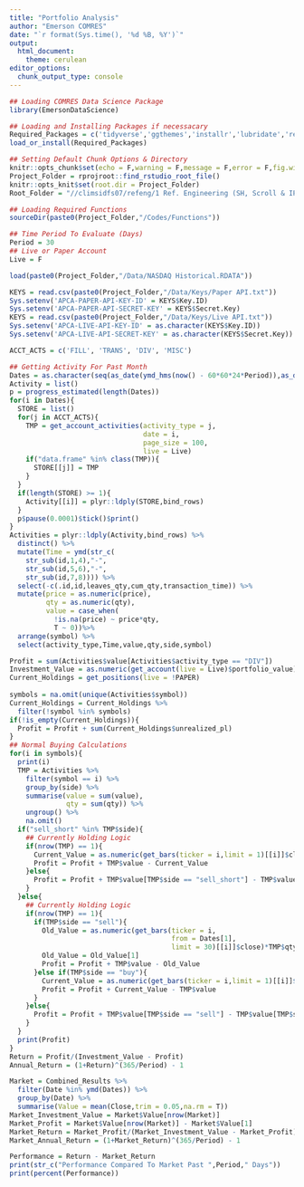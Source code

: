 ```yaml
---
title: "Portfolio Analysis"
author: "Emerson COMRES"
date: "`r format(Sys.time(), '%d %B, %Y')`"
output: 
  html_document:
    theme: cerulean
editor_options: 
  chunk_output_type: console
---
```


```r
## Loading COMRES Data Science Package
library(EmersonDataScience)

## Loading and Installing Packages if necessacary
Required_Packages = c('tidyverse','ggthemes','installr','lubridate','recipes','scales','devtools','pryr','knitr','rprojroot','readxl',"AlpacaforR")
load_or_install(Required_Packages)

## Setting Default Chunk Options & Directory
knitr::opts_chunk$set(echo = F,warning = F,message = F,error = F,fig.width = 6,fig.height = 6)
Project_Folder = rprojroot::find_rstudio_root_file()
knitr::opts_knit$set(root.dir = Project_Folder)
Root_Folder = "//climsidfs07/refeng/1 Ref. Engineering (SH, Scroll & IPD)/13) Analytics/"

## Loading Required Functions
sourceDir(paste0(Project_Folder,"/Codes/Functions"))

## Time Period To Evaluate (Days)
Period = 30
## Live or Paper Account
Live = F

load(paste0(Project_Folder,"/Data/NASDAQ Historical.RDATA"))
```

```r
KEYS = read.csv(paste0(Project_Folder,"/Data/Keys/Paper API.txt"))
Sys.setenv('APCA-PAPER-API-KEY-ID' = KEYS$Key.ID)
Sys.setenv('APCA-PAPER-API-SECRET-KEY' = KEYS$Secret.Key)
KEYS = read.csv(paste0(Project_Folder,"/Data/Keys/Live API.txt"))
Sys.setenv('APCA-LIVE-API-KEY-ID' = as.character(KEYS$Key.ID))
Sys.setenv('APCA-LIVE-API-SECRET-KEY' = as.character(KEYS$Secret.Key))

ACCT_ACTS = c('FILL', 'TRANS', 'DIV', 'MISC')
```


```r
## Getting Activity For Past Month
Dates = as.character(seq(as_date(ymd_hms(now() - 60*60*24*Period)),as_date(now()),by = "day"))
Activity = list()
p = progress_estimated(length(Dates))
for(i in Dates){
  STORE = list()
  for(j in ACCT_ACTS){
    TMP = get_account_activities(activity_type = j,
                                 date = i,
                                 page_size = 100,
                                 live = Live)
    if("data.frame" %in% class(TMP)){
      STORE[[j]] = TMP
    }
  }
  if(length(STORE) >= 1){
    Activity[[i]] = plyr::ldply(STORE,bind_rows)
  }
  p$pause(0.0001)$tick()$print()
}
Activities = plyr::ldply(Activity,bind_rows) %>%
  distinct() %>%
  mutate(Time = ymd(str_c(
    str_sub(id,1,4),"-",
    str_sub(id,5,6),"-",
    str_sub(id,7,8)))) %>%
  select(-c(.id,id,leaves_qty,cum_qty,transaction_time)) %>%
  mutate(price = as.numeric(price),
         qty = as.numeric(qty),
         value = case_when(
           !is.na(price) ~ price*qty,
           T ~ 0))%>%
  arrange(symbol) %>%
  select(activity_type,Time,value,qty,side,symbol)

Profit = sum(Activities$value[Activities$activity_type == "DIV"])
Investment_Value = as.numeric(get_account(live = Live)$portfolio_value)
Current_Holdings = get_positions(live = !PAPER)
  
symbols = na.omit(unique(Activities$symbol))
Current_Holdings = Current_Holdings %>%
  filter(!symbol %in% symbols)
if(!is_empty(Current_Holdings)){
  Profit = Profit + sum(Current_Holdings$unrealized_pl)
}
## Normal Buying Calculations
for(i in symbols){
  print(i)
  TMP = Activities %>%
    filter(symbol == i) %>%
    group_by(side) %>%
    summarise(value = sum(value),
              qty = sum(qty)) %>%
    ungroup() %>%
    na.omit()
  if("sell_short" %in% TMP$side){
    ## Currently Holding Logic
    if(nrow(TMP) == 1){
      Current_Value = as.numeric(get_bars(ticker = i,limit = 1)[[i]]$close)*TMP$qty
      Profit = Profit + TMP$value - Current_Value
    }else{
      Profit = Profit + TMP$value[TMP$side == "sell_short"] - TMP$value[TMP$side == "buy"]
    }
  }else{
    ## Currently Holding Logic
    if(nrow(TMP) == 1){
      if(TMP$side == "sell"){
        Old_Value = as.numeric(get_bars(ticker = i,
                                        from = Dates[1],
                                        limit = 30)[[i]]$close)*TMP$qty
        Old_Value = Old_Value[1]
        Profit = Profit + TMP$value - Old_Value
      }else if(TMP$side == "buy"){
        Current_Value = as.numeric(get_bars(ticker = i,limit = 1)[[i]]$close)*TMP$qty
        Profit = Profit + Current_Value - TMP$value
      }
    }else{
      Profit = Profit + TMP$value[TMP$side == "sell"] - TMP$value[TMP$side == "buy"]
    }
  }
  print(Profit)
}
Return = Profit/(Investment_Value - Profit)
Annual_Return = (1+Return)^(365/Period) - 1

Market = Combined_Results %>%
  filter(Date %in% ymd(Dates)) %>%
  group_by(Date) %>%
  summarise(Value = mean(Close,trim = 0.05,na.rm = T))
Market_Investment_Value = Market$Value[nrow(Market)]
Market_Profit = Market$Value[nrow(Market)] - Market$Value[1]
Market_Return = Market_Profit/(Market_Investment_Value - Market_Profit)
Market_Annual_Return = (1+Market_Return)^(365/Period) - 1

Performance = Return - Market_Return
print(str_c("Performance Compared To Market Past ",Period," Days"))
print(percent(Performance))
```

